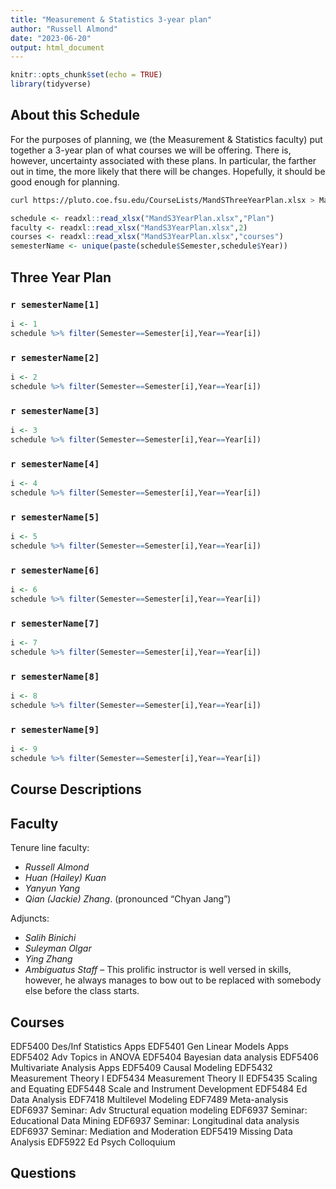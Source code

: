 ```yaml
---
title: "Measurement & Statistics 3-year plan"
author: "Russell Almond"
date: "2023-06-20"
output: html_document
---
```


```r
knitr::opts_chunk$set(echo = TRUE)
library(tidyverse)
```

## About this Schedule

For the purposes of planning, we (the Measurement & Statistics faculty) put together a 3-year plan of what courses we will be offering.  There is, however, uncertainty associated with these plans.  In particular, the farther out in time, the more likely that there will be changes.  Hopefully, it should be good enough for planning.

```bash
curl https://pluto.coe.fsu.edu/CourseLists/MandSThreeYearPlan.xlsx > MandS3YearPlan.xlsx

```

```r

schedule <- readxl::read_xlsx("MandS3YearPlan.xlsx","Plan")
faculty <- readxl::read_xlsx("MandS3YearPlan.xlsx",2)
courses <- readxl::read_xlsx("MandS3YearPlan.xlsx","courses")
semesterName <- unique(paste(schedule$Semester,schedule$Year))

```

## Three Year Plan {.tabset .tabset-pill}

### `r semesterName[1]`

```r
i <- 1
schedule %>% filter(Semester==Semester[i],Year==Year[i])
```


### `r semesterName[2]`

```r
i <- 2
schedule %>% filter(Semester==Semester[i],Year==Year[i])
```

### `r semesterName[3]`
```r
i <- 3
schedule %>% filter(Semester==Semester[i],Year==Year[i])
```

### `r semesterName[4]`
```r
i <- 4
schedule %>% filter(Semester==Semester[i],Year==Year[i])
```

### `r semesterName[5]`
```r
i <- 5
schedule %>% filter(Semester==Semester[i],Year==Year[i])
```

### `r semesterName[6]`
```r
i <- 6
schedule %>% filter(Semester==Semester[i],Year==Year[i])
```

### `r semesterName[7]`
```r
i <- 7
schedule %>% filter(Semester==Semester[i],Year==Year[i])
```

### `r semesterName[8]`
```r
i <- 8
schedule %>% filter(Semester==Semester[i],Year==Year[i])
```

### `r semesterName[9]`
```r
i <- 9
schedule %>% filter(Semester==Semester[i],Year==Year[i])
```

## Course Descriptions

## Faculty

Tenure line faculty:

* _Russell Almond_
* _Huan (Hailey) Kuan_
* _Yanyun Yang_
* _Qian (Jackie) Zhang_. (pronounced "Chyan Jang")

Adjuncts:

* _Salih Binichi_
* _Suleyman Olgar_
* _Ying Zhang_ 
* _Ambiguatus Staff_ -- This prolific instructor is well versed in skills, however, he always manages to bow out to be replaced with somebody else before the class starts.

## Courses

EDF5400	Des/Inf Statistics Apps 
EDF5401	Gen Linear Models Apps 
EDF5402	Adv Topics in ANOVA 
EDF5404	Bayesian data analysis
EDF5406	Multivariate Analysis Apps 
EDF5409	Causal Modeling
EDF5432	Measurement Theory I 
EDF5434	Measurement Theory II
EDF5435	Scaling and Equating
EDF5448	Scale and Instrument Development
EDF5484	Ed Data Analysis
EDF7418	Multilevel Modeling
EDF7489	Meta-analysis
EDF6937	Seminar: Adv Structural equation modeling
EDF6937	Seminar: Educational Data Mining
EDF6937	Seminar: Longitudinal data analysis
EDF6937	Seminar: Mediation and Moderation
EDF5419	Missing Data Analysis
EDF5922	Ed Psych Colloquium


## Questions



